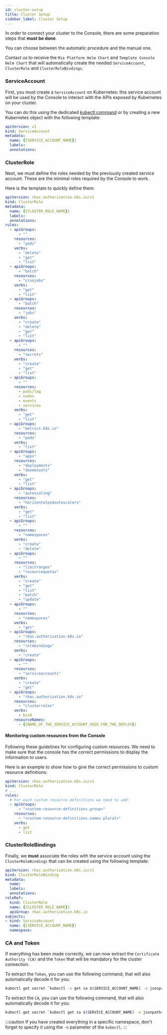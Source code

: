 ```yaml
---
id: cluster-setup
title: Cluster Setup
sidebar_label: Cluster Setup
---
```



In order to connect your cluster to the Console, there are some preparation steps that **must be done**.

You can choose between the automatic procedure and the manual one.

<Tabs queryString="type">
  <TabItem value="automatic" label="Automatic" default>

  Contact us to receive the `Mia Platform Helm Chart` and `Template Console Helm Chart` that will automatically create the needed `ServiceAccount`, `ClusterRole` and `ClusterRoleBindings`.
      
  </TabItem>
  <TabItem value="manual" label="Manual" lazy>

  ### ServiceAccount

  First, you must create a `ServiceAccount` on Kubernetes: this service account will be used by the Console to interact with the APIs exposed by Kubernetes on your cluster.

  You can do this using the dedicated [kubectl command](https://jamesdefabia.github.io/docs/user-guide/kubectl/kubectl_create_serviceaccount/) or by creating a new Kubernetes object with the following template:

  ```yaml
  apiVersion: v1
  kind: ServiceAccount
  metadata:
    name: {{SERVICE_ACCOUNT_NAME}}
    labels:
    annotations:
  ```

  ### ClusterRole

  Next, we must define the roles needed by the previously created service account. 
  These are the minimal roles required by the Console to work.

  Here is the template to quickly define them:

  ```yaml
  apiVersion: rbac.authorization.k8s.io/v1
  kind: ClusterRole
  metadata:
    name: {{CLUSTER_ROLE_NAME}}
    labels:
    annotations:
  rules:
    - apiGroups:
        - ""
      resources:
        - "pods"
      verbs:
        - "delete"
        - "get"
        - "list"
    - apiGroups:
        - "batch"
      resources:
        - "cronjobs"
      verbs:
        - "get"
        - "list"
    - apiGroups:
        - "batch"
      resources:
        - "jobs"
      verbs:
        - "create"
        - "delete"
        - "get"
        - "list"
    - apiGroups:
        - ""
      resources:
        - "secrets"
      verbs:
        - "create"
        - "get"
        - "list"
    - apiGroups:
        - ""
      resources:
        - pods/log
        - nodes
        - events
        - services
      verbs:
        - "get"
        - "list"
    - apiGroups:
        - "metrics.k8s.io"
      resources:
        - "pods"
      verbs:
        - "list"
    - apiGroups:
        - "apps"
      resources:
        - "deployments"
        - "daemonsets"
      verbs:
        - "get"
        - "list"
    - apiGroups:
        - "autoscaling"
      resources:
        - "horizontalpodautoscalers"
      verbs:
        - "get"
        - "list"
    - apiGroups:
        - ""
      resources:
        - "namespaces"
      verbs:
        - "create"
        - "delete"
    - apiGroups:
        - ""
      resources:
        - "limitranges"
        - "resourcequotas"
      verbs:
        - "create"
        - "get"
        - "list"
        - "patch"
        - "update"
    - apiGroups:
        - ""
      resources:
        - "namespaces"
      verbs:
        - "get"
    - apiGroups:
        - "rbac.authorization.k8s.io"
      resources:
        - "rolebindings"
      verbs:
        - "create"
    - apiGroups:
        - ""
      resources:
        - "serviceaccounts"
      verbs:
        - "create"
        - "get"
    - apiGroups:
        - "rbac.authorization.k8s.io"
      resources:
        - "clusterroles"
      verbs:
        - bind
      resourceNames:
        - {{NAME_OF_THE_SERVICE_ACCOUNT_USED_FOR_THE_DEPLOY}}
  ```

  #### Monitoring custom resources from the Console

  Following these guidelines for configuring custom resources. 
  We need to make sure that the console has the correct permissions 
  to display the information to users.

  Here is an example to show how to give the correct permissions to custom resource definitions:
  
  ```yaml
  apiVersion: rbac.authorization.k8s.io/v1
  kind: ClusterRole
  # ...
  rules:
    # For each custom resource definitions we need to add:
    - apiGroups:
        - "<custom-resource-definitions.group>"
      resources:
        - "<custom-resource-definitions.names.plural>"
      verbs:
        - get
        - list
  ```

  ### ClusterRoleBindings

  Finally, we **must** associate the roles with the service account using the `ClusterRoleBindings` that can be created using the following template:

  ```yaml
  apiVersion: rbac.authorization.k8s.io/v1
  kind: ClusterRoleBinding
  metadata:
    name: 
    labels:
    annotations:
  roleRef:
    kind: ClusterRole
    name: {{CLUSTER_ROLE_NAME}}
    apiGroup: rbac.authorization.k8s.io
  subjects:
  - kind: ServiceAccount
    name: {{SERVICE_ACCOUNT_NAME}}
    namespace:
  ```

  </TabItem>
</Tabs>

### CA and Token

If everything has been made correctly, we can now extract the `Certificate Authority (CA)` and the `Token` that will be mandatory for the cluster connection.

To extract the `Token`, you can use the following command, that will also automatically decode it for you:

```sh
kubectl get secret `kubectl -n get sa $(SERVICE_ACCOUNT_NAME) -o jsonpath='{.secrets[0].name}'` -o jsonpath='{.data.token}' | base64 -d
```

To extract the `CA`, you can use the following command, that will also automatically decode it for you:

```sh
kubectl get secret `kubectl get sa $(SERVICE_ACCOUNT_NAME) -o jsonpath='{.secrets[0].name}'` -o jsonpath="{.data['ca\.crt']}" | base64 -d
```

:::caution
If you have created everything in a specific namespace, don't forget to specify it using the `-n` parameter of the `kubectl`.
:::
